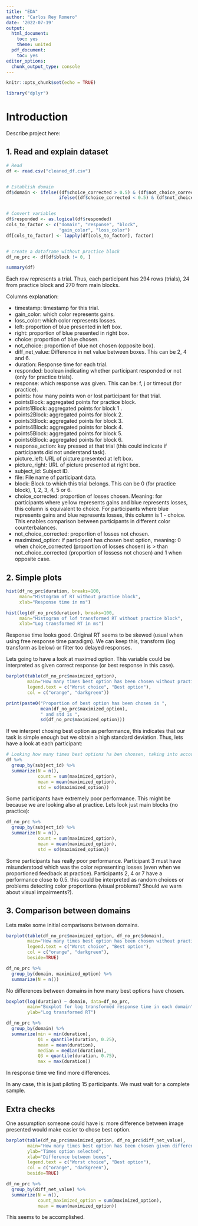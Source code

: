 ```yaml
---
title: "EDA"
author: "Carlos Rey Romero"
date: '2022-07-19'
output:
  html_document:
    toc: yes
    theme: united
  pdf_document:
    toc: yes
editor_options: 
  chunk_output_type: console
---
```


```r
knitr::opts_chunk$set(echo = TRUE)

library("dplyr")   

```

# Introduction

Describe project here:


## 1. Read and explain dataset

```r
# Read
df <- read.csv("cleaned_df.csv")


# Establish domain
df$domain <- ifelse((df$choice_corrected > 0.5) & (df$not_choice_corrected > 0.5), "loss",
                    ifelse((df$choice_corrected < 0.5) & (df$not_choice_corrected < 0.5), "gain", "mixed"))


# Convert variables
df$responded <- as.logical(df$responded)
cols_to_factor <- c("domain", "response", "block",
                    "gain_color", "loss_color")
df[cols_to_factor] <- lapply(df[cols_to_factor], factor)


# create a dataframe without practice block
df_no_prc <- df[df$block != 0, ]

summary(df)
```

Each row represents a trial. Thus, each participant has 294 rows (trials), 24 from practice block and 270 from main blocks.

Columns explanation:

- timestamp: timestamp for this trial.
- gain_color: which color represents gains.
- loss_color: which color represents losses.
- left: proportion of blue presented in left box.
- right: proportion of blue presented in right box.
- choice: proportion of blue chosen.
- not_choice: proportion of blue not chosen (opposite box).
- diff_net_value: Difference in net value between boxes. This can be 2, 4 and 6.
- duration: Response time for each trial.
- responded: boolean indicating whether participant responded or not (only for practice trials).
- response: which response was given. This can be: f, j or timeout (for practice).
- points: how many points won or lost participant for that trial.
- pointsBlock: aggregated points for practice block.
- points1Block: aggregated points for block 1 .
- points2Block: aggregated points for block 2.
- points3Block: aggregated points for block 3.
- points4Block: aggregated points for block 4.
- points5Block: aggregated points for block 5.
- points6Block: aggregated points for block 6.
- response_action: key pressed at that trial (this could indicate if participants did not understand task).
- picture_left: URL of picture presented at left box.
- picture_right: URL of picture presented at right box.
- subject_id: Subject ID.
- file: File name of participant data.
- block: Block to which this trial belongs. This can be 0 (for practice block), 1, 2, 3, 4, 5 or 6.
- choice_corrected: proportion of losses chosen. Meaning: for participants where yellow represents gains and blue represents losses, this column is equivalent to choice. For participants where blue represents gains and blue represents losses, this column is 1 - choice. This enables comparison between participants in different color counterbalances.
- not_choice_corrected: proportion of losses not chosen.
- maximized_option: if participant has chosen best option, meaning: 0 when choice_corrected (proportion of losses chosen) is > than not_choice_corrected (proportion of lossess not chosen) and 1 when opposite case.

## 2. Simple plots

```r

hist(df_no_prc$duration, breaks=100,
     main="Histogram of RT without practice block",
     xlab="Response time in ms")

hist(log(df_no_prc$duration), breaks=100,
     main="Histogram of lof transformed RT without practice block",
     xlab="Log transformed RT in ms")

```

Response time looks good. Original RT seems to be skewed (usual when using free response time paradigm). We can keep this, transform (log transform as below) or filter too delayed responses.

Lets going to have a look at maximed option. This variable could be interpreted as given correct response (or best response in this case).

```r

barplot(table(df_no_prc$maximized_option),
        main="How many times best option has been chosen without practice block",
        legend.text = c("Worst choice", "Best option"),
        col = c("orange", "darkgreen"))

print(paste0("Proportion of best option has been chosen is ",
             mean(df_no_prc$maximized_option),
             " and std is ",
             sd(df_no_prc$maximized_option)))

```

If we interpret chosing best option as performance, this indicates that our task is simple enough but we obtain a high standard deviation. Thus, lets have a look at each participant:

```r
# Looking how many times best options ha ben choosen, taking into account practice
df %>%                        
  group_by(subject_id) %>% 
  summarize(N = n(),
            count = sum(maximized_option),
            mean = mean(maximized_option),
            std = sd(maximized_option))

```

Some participants have extremely poor performance. This might be because we are looking also at practice. Lets look just main blocks (no practice):

```r

df_no_prc %>%                        
  group_by(subject_id) %>% 
  summarize(N = n(),
            count = sum(maximized_option),
            mean = mean(maximized_option),
            std = sd(maximized_option))
```

Some participants has really poor performance. Participant 3 must have misunderstood which was the color representing losses (even when we proportioned feedback at practice). Participants 2, 4 or 7 have a performance close to 0.5. this could be interpreted as random choices or problems detecting color proportions (visual problems? Should we warn about visual impairments?).

## 3. Comparison between domains

Lets make some initial comparisons between domains.

```r

barplot(table(df_no_prc$maximized_option, df_no_prc$domain),
        main="How many times best option has been chosen without practice block",
        legend.text = c("Worst choice", "Best option"),
        col = c("orange", "darkgreen"),
        beside=TRUE)

df_no_prc %>%                        
  group_by(domain, maximized_option) %>% 
  summarize(N = n())

```

No differences between domains in how many best options have chosen.

```r


boxplot(log(duration) ~ domain, data=df_no_prc,
        main="Boxplot for log transformed response time in each domain",
        ylab="Log transformed RT")

df_no_prc %>%                        
  group_by(domain) %>% 
  summarize(min = min(duration),
            Q1 = quantile(duration, 0.25),
            mean = mean(duration),
            median = median(duration),
            Q3 = quantile(duration, 0.75),
            max = max(duration))

```

In response time we find more differences.

In any case, this is just piloting 15 participants. We must wait for a complete sample.

## Extra checks

One assumption someone could have is: more difference between image presented would make easier to chose best option.

```r

barplot(table(df_no_prc$maximized_option, df_no_prc$diff_net_value),
        main="How many times best option has been chosen given difference between boxes",
        ylab="Times option selected",
        xlab="Difference between boxes",
        legend.text = c("Worst choice", "Best option"),
        col = c("orange", "darkgreen"),
        beside=TRUE)

df_no_prc %>%                        
  group_by(diff_net_value) %>% 
  summarize(N = n(),
            count_maximized_option = sum(maximized_option),
            mean = mean(maximized_option))
```

This seems to be accomplished.


